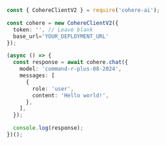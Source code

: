 ```typescript TYPESCRIPT
const { CohereClientV2 } = require('cohere-ai');

const cohere = new CohereClientV2({
  token: '', // Leave blank
  base_url='YOUR_DEPLOYMENT_URL'
});

(async () => {
  const response = await cohere.chat({
    model: 'command-r-plus-08-2024',
    messages: [
      {
        role: 'user',
        content: 'Hello world!',
      },
    ],
  });

  console.log(response);
})();
```